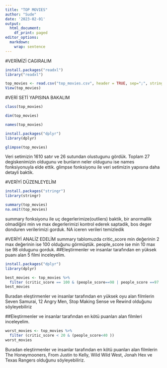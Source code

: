 ---
title: "TOP MOVIES"
author: "Sude"
date: '2023-02-01'
output:
  html_document:
    df_print: paged
editor_options: 
  markdown: 
    wrap: sentence
---

#VERİMİZİ CAGIRALIM

```{r}
install.packages("readxl")
library("readxl")

top_movies <- read.csv("top_movies.csv", header = TRUE, sep=";", stringsAsFactors = FALSE)
View(top_movies)
```

#VERİ SETİ YAPISINA BAKALIM

```{r}
class(top_movies)

dim(top_movies)

names(top_movies)

install.packages("dplyr")
library(dplyr)

glimpse(top_movies)
```

Veri setimizin 1610 satır ve 26 sutundan olustugunu gördük.
Toplam 27 degiskenimizin oldugunu ve bunların neler oldugunu ise names fonksiyonuyla elde ettik.
glimpse fonksiyonu ile veri setimizin yapısına daha detayli baktik.

#VERİYİ DÜZENLEYELİM

```{r}

install.packages("stringr")
library(stringr)

summary(top_movies)
na.omit(top_movies)

```

summary fonksiyonu ile uç degerlerimize(outliers) baktik, bir anormallik olmadiğini min ve max degerlerimizi kontrol ederek saptadik, bos deger donduren verilerimizi gorduk.
NA iceren verileri temizledik

#VERİYİ ANALİZ EDELİM 
summary tablomuzda critic_score min değerinin 2 max değerinin ise 100 olduğunu görmüştük.
people_score ise min 10 max ise 98 oldugunu gorduk.
##Eleştirmenler ve insanlar tarafından en yüksek puanı alan 5 filmi inceleyelim.

```{r}
install.packages("dplyr")
library(dplyr)

best_movies <- top_movies %>% 
  filter (critic_score == 100 & (people_score==98 | people_score ==97  ))
best_movies

```

Buradan eleştirmenler ve insanlar tarafından en yüksek oyu alan filmlerin Seven Samurai, 12 Angry Men, Stop Making Sense ve Rewind olduğunu söyleyebiliriz

##Eleştirmenler ve insanlar tarafından en kötü puanları alan filmleri inceleyelim.

```{r}
worst_movies <- top_movies %>% 
  filter (critic_score < 20 & (people_score<40 ))
worst_movies

```

Buradan eleştirmenler ve insanlar tarafından en kötü puanları alan filmlerin The Honeymooners, From Justin to Kelly, Wild Wild West, Jonah Hex ve Texas Rangers olduğunu söyleyebiliriz.
